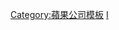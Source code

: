 {{navbox
| name          = IOS
| title         = [[iOS]]-{zh-tw:裝置;zh-hans:设备}-
| state         = autocollapse
| image  = [[File:IOS wordmark (2017).svg|70px|right|alt=iOS logo]]
| bodyclass     = hlist

| group1 = 硬件
| list1  =
  {{Navbox|subgroup
  | group1 = [[iPhone]]
  | list1  =
* [[iPhone (第一代)|第一代]]
* [[iPhone 3G|3G]]
* [[iPhone 3GS|3GS]]
* [[iPhone 4|4]]
* [[iPhone 4s|4s]]
* [[iPhone 5|5]]
* [[iPhone 5c|5c]]
* [[iPhone 5s|5s]]
* [[iPhone 6|6]]
* [[iPhone 6|6 Plus]]
* [[iPhone 6s|6s]]
* [[iPhone 6s|6s Plus]]
* [[iPhone SE|SE (第一代)]]
* [[iPhone 7|7]]
* [[iPhone 7|7 Plus]]
* [[iPhone 8|8]]
* [[iPhone 8|8 Plus]]
* [[iPhone X|X]]
* [[iPhone XR|X<span style="font-variant: small-caps; text-transform: lowercase;">R</span>]]
* [[iPhone XS|Xs]]
* [[iPhone XS|Xs Max]]
* [[iPhone 11|11]]
* [[iPhone 11 Pro|11 Pro]]
* [[iPhone 11 Pro|11 Pro Max]]
* [[iPhone SE (第二代)|SE (第二代)]]
* [[iPhone 12|12]]
* [[iPhone 12|12 mini]]
* [[iPhone 12 Pro|12 Pro]]
* [[iPhone 12 Pro|12 Pro Max]]
* [[iPhone 13|13]]
* [[iPhone 13|13 mini]]
* [[iPhone 13 Pro|13 Pro]]
* [[iPhone 13 Pro|13 Pro Max]]
* [[iPhone SE (第三代)|SE (第三代)]]
  | group2 = [[iPod touch]]
  | list2  =
* [[iPod touch|1]]
* [[iPod touch|2]]
* [[iPod touch|3]]
* [[iPod touch (第四代)|4]]
* [[iPod touch (第五代)|5]]
* [[iPod touch (第六代)|6]]
* [[iPod touch (第七代)|7]]
  | group3 = [[iPad]]
  | list3  =
* [[iPad (第一代)|1]]
* [[iPad 2|2]]
* [[iPad (第三代)|3]]
* [[iPad (第四代)|4]]
* [[iPad (第五代)|5]]
* [[iPad (第六代)|6]]
* [[IPad 2019|7]]
* [[iPad (第八代)|8]]
* [[IPad (第九代)|9]]
* [[iPad mini|mini]]
** [[iPad mini (第一代)|1]]
** [[iPad mini 2|2]]
** [[iPad mini 3 |3]]
** [[iPad mini 4 |4]]
** [[iPad mini (第五代)|5]]
** [[iPad mini (第六代)|6]]
* [[iPad Air|Air]]
** [[IPad Air (第一代)|1]]
** [[iPad Air 2|2]]
** [[iPad Air (第三代)|3]]
** [[iPad Air (第四代)|4]]
** [[iPad Air (第五代)|5]] 
* [[iPad Pro|Pro]]
** [[iPad Pro (第一代)|1]]
** [[iPad Pro (第二代)|2]]
** [[iPad Pro (第三代)|3]]
** [[iPad Pro (第四代)|4]]
** [[iPad Pro (第五代)|5]]
  | group4 = [[Apple TV]]
  | list4  =
* [[Apple TV|1]]
* [[Apple TV|2]]
* [[Apple TV|3]]
* [[Apple TV|HD]]
* [[Apple TV|4K (第一代)]]
* [[Apple TV|4K (第二代)]]
  | group5 = [[Apple Watch]]
  | list5  =
* [[Apple Watch (第一代)|1]]
* [[Apple Watch Series 1|Series 1]]
* [[Apple Watch Series 2|Series 2]]
* [[Apple Watch Series 3|Series 3]]
* [[Apple Watch Series 4|Series 4]]
* [[Apple Watch Series 5|Series 5]]
* [[Apple Watch Series 6|Series 6]]
* [[Apple Watch SE|SE]]
* [[Apple Watch Series 7|Series 7]]
  | group6 = [[HomePod]]
  | list6  =
* [[HomePod mini|mini]]
  }}
| group2 = 軟體
| list2  = {{Navbox|subgroup

| list1 =
*[[iOS]]
**[[IOS版本历史|版本歷史]]
**[[iPhone OS 1|1]]
**[[iPhone OS 2|2]]
**[[iPhone OS 3|3]]
**[[iOS 4|4]]
**[[iOS 5|5]]
**[[iOS 6|6]]
**[[iOS 7|7]]
**[[iOS 8|8]]
**[[iOS 9|9]]
**[[iOS 10|10]]
**[[iOS 11|11]]
**[[iOS 12|12]]
**[[iOS 13|13]]
**[[iOS 14|14]]
**[[iOS 15|15]]
**[[iOS 16|16]]
*<small>衍生自iOS</small>
**[[watchOS]]
***[[watchOS版本历史|版本歷史]]
**[[tvOS]]
**[[audioOS]]
**[[IPadOS|iPadOS]]
***[[iPadOS版本歷史|版本歷史]]
***[[IPadOS 13|13]]
***[[IPadOS 14|14]] 
***[[IPadOS 15|15]] 
***[[IPadOS 16|16]] 
*[[隔空投送|-{zh-cn:隔空投送;zh-tw:AirDrop}-]]
*[[隔空播放|-{zh-cn:隔空播放;zh-tw:AirPlay}-]]
*[[AirPrint|-{zh-cn:隔空打印;zh-tw:AirPrint}-]]
*[[CarPlay|-{zh-cn:CarPlay车载;zh-tw:CarPlay}-]]
*[[Cocoa Touch]]
*[[控制中心 (iOS)|控制中心]]
*{{tsl|en|Core Animation}}
*[[HomeKit]]
*[[iTunes]]
*{{tsl|en|Night Shift (software)|夜覽 (軟體)|夜覽}}
*[[通知中心]]
*[[IOS软件开发工具包|SDK]]
*[[Shazam (服務)|Shazam]]
*[[Siri]]
*[[Spotlight (應用程式)|-{zh-cn:聚焦;zh-tw:Spotlight}-]]
*[[旁白 (軟體)|旁白]]
*[[SpringBoard]]
*[[WebKit]]

| group2 = [[IOS预装软件列表|配套程式]]
| list2  = {{Navbox|subgroup

| list1  = 
*[[Apple Books|書籍]]
*[[日历 (苹果)|-{zh-cn:日历;zh-tw:行事曆;zh-hk:日曆}-]]
*[[時鐘 (iOS)|時鐘]]
*[[通訊錄 (macOS)|通訊錄]]
*[[FaceTime|-{zh-cn:FaceTime 通话;zh-tw:FaceTime}-]]
*[[文件 (蘋果)|-{zh-cn:文件;zh-tw:檔案;}-]]
*[[尋找 (蘋果)|-{zh-cn:查找;zh-tw:尋找}-]]
*[[健康 (蘋果)|健康]]
*{{tsl|en|HomeKit|HomeKit (軟體)|-{zh-cn:家庭;zh-tw:家庭;zh-hk:家居;}-}}
*[[郵件 (蘋果)|郵件]]
*[[蘋果地圖|地圖]]
*{{tsl|en|Measure (Apple)|測距儀 (蘋果)|測距儀}}
*[[訊息 (應用程式)|-{zh-cn:信息;zh-tw:訊息}-]]
*{{tsl|en|Music (software)|音樂 (軟體)|音樂}}
*[[苹果新闻|新聞]]{{Gc}}
*{{tsl|en|Notes (Apple)|備忘錄 (蘋果)|備忘錄}}
*[[照片 (苹果)|-{zh-cn:照片;zh-tw:照片;zh-hk:相片}-]]
*[[Apple Podcasts|-{zh-cn:播客;zh-tw:Podcast}-]]
*[[提醒事項]]
*[[Safari|-{zh-cn:Safari浏览器;zh-tw:Safari}-]]
**[[Safari版本列表|版本歷史]]
*[[快捷指令|-{zh-cn:快捷指令;zh-tw:捷徑}-]]
*[[翻譯 (蘋果)|翻譯]]
*[[Apple TV (應用程式)|TV]]
*[[iPod|-{zh-cn:视频;zh-tw:影片}-]]
*[[Apple_Wallet|-{zh-cn:钱包;zh-tw:錢包;zh-hk:銀包}-]]
*[[天氣 (蘋果)|天氣]]
*[[Apple_Watch (第一代)#應用程式|Watch]]

| group2 = 已停止
| list2 = 
*[[尋找我的朋友|-{zh-cn:查找我的朋友;zh-tw:尋找我的朋友}-]]
*[[查找我的iPhone|-{zh-cn:查找我的iPhone;zh-tw:尋找我的iPhone}-]]
*{{tsl|en|Newsstand (software)|書報攤 (軟體)|書報攤}}
}}

| group3 = 蘋果程式
| list3  = {{Navbox|subgroup

| list1  = 
*[[AirPort Utility]]
*[[可立拍|-{zh-cn:可立拍;zh-tw:可立拍;zh-hk:奇趣拍}-]]
*[[iLife]]
**[[GarageBand|-{zh-cn:库乐队;zh-tw:GarageBand}-]]
**[[iMovie]]
*[[iWork]]
**[[Keynote]]
**[[Numbers]]
**[[Pages]]
*[[Logic Pro|Logic Remote]]
*[[Apple TV Remote|-{zh-cn:遥控器;zh-tw:Remote}-]]

| group2 = 已停止
| list2 = 
*[[Beats Music]]
*{{tsl|en|Cards (iOS)|Cards (iOS)|Cards}}
*[[iPhoto]]
*[[Nike+iPod]]
}}
}}

| group3 = 服務
| list3 = {{Navbox|subgroup

| list1 =
*[[Apple Arcade]]
**{{tsl|en|List of Apple Arcade games|Apple Arcade遊戲列表|遊戲}}
*[[Apple Card]]
*[[Apple Pay]]
**[[Apple Cash|Cash]]{{Gc}}
*[[App Store (iOS/iPadOS)|App Store]]
*[[FaceTime]]
*{{tsl|en|Family Sharing|家人共享}}
*[[Game Center]]
*[[Apple Books#iBookstore|iBookstore]]
*[[iCloud]]
*[[iMessage]]
*{{tsl|en|iTunes Connect}}
*[[iTunes Store]]
**[[Apple Music]]
*[[iOS#Multitasking|-{zh-cn:多任务处理;zh-tw:多工處理}-]]
*[[苹果新闻|新聞]]{{Gc}}
**[[Apple News+|+]]
*[[iTunes#Podcast|-{zh-cn:播客;zh-tw:Podcast}-]]
*[[Apple推播通知服務|-{zh-cn:推送通知;zh-tw:推播通知}-]]
*[[TestFlight]]
*[[Apple TV (應用程式)|TV]]
** [[Apple TV+|+]]
*** [[Apple TV+#正在播出或完結的原創節目|節目]]
** [[Apple TV Channels|Channels]]{{Gc}}

| group2 = 已停止
| list2 = 
*[[iAd]]
*[[iTunes Radio]]
*[[MobileMe]]
}}

| group4 = 其他
| list4 = 
*[[Apple Silicon]]
*爭議
**[[300页iPhone账单|300頁帳單]]
**[[iPhone 4#天線門事件|天線門事件]]
**{{tsl|en|Batterygate|電池門事件}}
**[[iPhone 6#機身彎曲|彎曲門事件]]
**[[越獄 (iOS)|越狱]]
*{{tsl|en|FairPlay}}
*{{tsl|en|List of free and open-source iOS applications|iOS自由及開放原始碼應用程式列表|-{zh-cn:自由及开放源代码程序;zh-tw:自由及開放原始碼程式}-}}
*{{tsl|en|List of iOS games|iOS遊戲列表|遊戲}}
*{{tsl|en|iFund}}
*{{tsl|en|History of the iPhone|iPhone歷史}}
*[[Metal (API)|Metal]]
*[[Swift (程式語言)|Swift]]
*[[苹果全球开发者大会|WWDC]]

| list5 = 
*{{Gc}}：表示只在部分地區提供服務。

| below  = 
* {{Category-inline|iOS|分類}}
* [[IOS和iPadOS设备列表]]
}}<noinclude>
{{documentation|Template:Apple/doc}}

[[Category:蘋果公司模板]]
[[Category:软件模板|I]]
</noinclude>